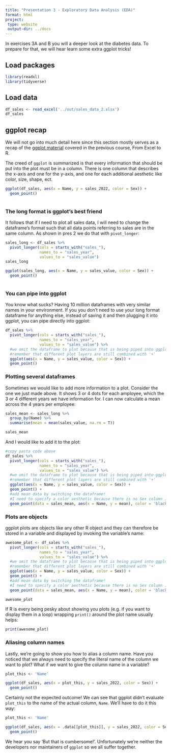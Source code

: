 ```yaml
---
title: "Presentation 3 - Exploratory Data Analysis (EDA)"
format: html
project:
 type: website
 output-dir: ../docs
---
```


In exercises 3A and B you will a deeper look at the diabetes data. To prepare for that, we will hear learn some extra ggplot tricks! 

## Load packages
```r
library(readxl)
library(tidyverse)
```

## Load data
```r
df_sales <- read_excel('../out/sales_data_2.xlsx')
df_sales
```

## ggplot recap

We will not go into much detail here since this section mostly serves as a recap of the [ggplot material](https://center-for-health-data-science.github.io/FromExceltoR/Presentations/presentation3.html) covered in the previous course, From Excel to R. 

The creed of `ggplot` is summarized is that every information that should be put into the plot must be in a column. There is one column that describes the x-axis and one for the y-axis, and one for each additional aesthetic like color, size, shape, ect. 


```r
ggplot(df_sales, aes(x = Name, y = sales_2022, color = Sex)) +
  geom_point()
  
```

### The long format is ggplot's best friend

It follows that if I need to plot all sales data, I will need to change the dataframe's format such that all data points referring to sales are in the same column. As shown in pres 2 we do that with `pivot_longer`:

```r
sales_long <- df_sales %>%
  pivot_longer(cols = starts_with("sales_"),
               names_to = "sales_year",
               values_to = "sales_value")
sales_long
```

```r
ggplot(sales_long, aes(x = Name, y = sales_value, color = Sex)) +
  geom_point()
  
```

### You can pipe into ggplot

You know what sucks? Having 10 million dataframes with very similar names in your environment. If you you don't need to use your long format dataframe for anything else, instead of saving it and then plugging it into ggplot, you can pipe directly into ggplot:

```r
df_sales %>%
  pivot_longer(cols = starts_with("sales_"),
               names_to = "sales_year",
               values_to = "sales_value") %>%
  #we omit the dataframe to plot because that is being piped into ggplot
  #remember that different plot layers are still combined with '+'
  ggplot(aes(x = Name, y = sales_value, color = Sex)) +
  geom_point()
```

### Plotting several dataframes

Sometimes we would like to add more information to a plot. Consider the one we just made above. It shows 3 or 4 dots for each amployee, which the 3 or 4 different years we have information for. I can now calculate a mean across the 4 years per employee:

```r
sales_mean <- sales_long %>%
  group_by(Name) %>%
  summarise(mean = mean(sales_value, na.rm = T))

sales_mean
```
And I would like to add it to the plot:

```r

#copy pasta code above
df_sales %>%
  pivot_longer(cols = starts_with("sales_"),
               names_to = "sales_year",
               values_to = "sales_value") %>%
  #we omit the dataframe to plot because that is being piped into ggplot
  #remember that different plot layers are still combined with '+'
  ggplot(aes(x = Name, y = sales_value, color = Sex)) +
  geom_point() +
  #add mean data by switching the dataframe!
  #I need to specify a color aesthetic because there is no Sex column in sales_mean
  geom_point(data = sales_mean, aes(x = Name, y = mean), color = 'black')


```

### Plots are objects

ggplot plots are objects like any other R object and they can therefore be stored in a variable and displayed by invoking the variable's name:

```r
awesome_plot <- df_sales %>%
  pivot_longer(cols = starts_with("sales_"),
               names_to = "sales_year",
               values_to = "sales_value") %>%
  #we omit the dataframe to plot because that is being piped into ggplot
  #remember that different plot layers are still combined with '+'
  ggplot(aes(x = Name, y = sales_value, color = Sex)) +
  geom_point() +
  #add mean data by switching the dataframe!
  #I need to specify a color aesthetic because there is no Sex column in sales_mean
  geom_point(data = sales_mean, aes(x = Name, y = mean), color = 'black')

awesome_plot

```


If R is every being pesky about showing you plots (e.g. if you want to display them in a loop) wrapping `print()` around the plot name usually helps:

```r
print(awesome_plot)
```



### Aliasing column names

Lastly, we're going to show you how to alias a column name. Have you noticed that we always need to specify the literal name of the column we want to plot? What if we want to give the column name in a variable?

```r
plot_this <- 'Name'

ggplot(df_sales, aes(x = plot_this, y = sales_2022, color = Sex)) +
  geom_point()

```

Certainly not the expected outcome! We can see that ggplot didn't evaluate `plot_this` to the name of the actual column, `Name`. We'll have to do it this way:

```r
plot_this <- 'Name'

ggplot(df_sales, aes(x = .data[[plot_this]], y = sales_2022, color = Sex)) +
  geom_point()
```

We hear you say 'But that is cumbersome!'. Unfortunately we're neither the developers nor maintainers of `ggplot` so we all suffer together.


